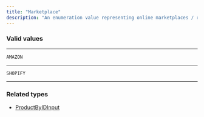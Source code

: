 ```yaml
---
title: "Marketplace"
description: "An enumeration value representing online marketplaces / retailers."
---
```


### Valid values

---

`AMAZON`

---

`SHOPIFY`

---

### Related types

* [ProductByIDInput](/api-reference/productbyidinput)